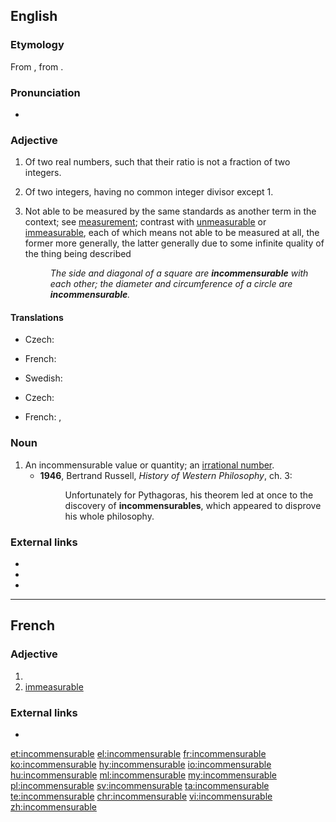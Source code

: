 ==English==

===Etymology===
From {{etyl|frm|en}} {{term|incommensurable|lang=frm}}, from {{etyl|ML.|en}} {{term|incommensurabilis|lang=la}}.

===Pronunciation===
* {{IPA|/ɪnkəˈmɛnsjʊəɹəbəl/|lang=en}}

===Adjective===
{{en-adj}}

# {{context|mathematics|lang=en}} Of two real numbers, such that their ratio is not a fraction of two integers.
# {{context|arithmetic|lang=en}} Of two integers, having no common integer divisor except 1.
# Not able to be measured by the same standards as another term in the context; see [[measurement]]; contrast with [[unmeasurable]] or [[immeasurable]], each of which means not able to be measured at all, the former more generally, the latter generally due to some infinite quality of the thing being described
#: ''The side and diagonal of a square are '''incommensurable''' with each other; the diameter and circumference of a circle are '''incommensurable'''.''

====Translations====
{{trans-top|having no common divisor except 1}}
* Czech: {{t|cs|nesoudělný|m}}
{{trans-mid}}
* French: {{t+|fr|incommensurable}}
{{trans-bottom}}

{{checktrans-top}}
* Swedish: {{t-check|sv|inkommensurabel}}
{{trans-bottom}}

{{trans-top|of two aspects or attributes}}
* Czech: {{t|cs|nesouměřitelný|m}}
{{trans-mid}}
* French: {{t|fr|sans commune mesure}}, {{t+|fr|incommensurable}}
{{trans-bottom}}

===Noun===
{{en-noun}}

# An incommensurable value or quantity; an [[irrational number]].
#* '''1946''', Bertrand Russell, ''History of Western Philosophy'', ch. 3:
#*: Unfortunately for Pythagoras, his theorem led at once to the discovery of '''incommensurables''', which appeared to disprove his whole philosophy.

===External links===
* {{R:Webster 1913}}
* {{R:Century 1911}}
* {{R:OneLook}}
----
==French==

===Adjective===
{{fr-adj|mf}}

# {{l|en|incommensurable}}
# [[immeasurable]]

===External links===
* {{R:TLFi}}

[[et:incommensurable]]
[[el:incommensurable]]
[[fr:incommensurable]]
[[ko:incommensurable]]
[[hy:incommensurable]]
[[io:incommensurable]]
[[hu:incommensurable]]
[[ml:incommensurable]]
[[my:incommensurable]]
[[pl:incommensurable]]
[[sv:incommensurable]]
[[ta:incommensurable]]
[[te:incommensurable]]
[[chr:incommensurable]]
[[vi:incommensurable]]
[[zh:incommensurable]]